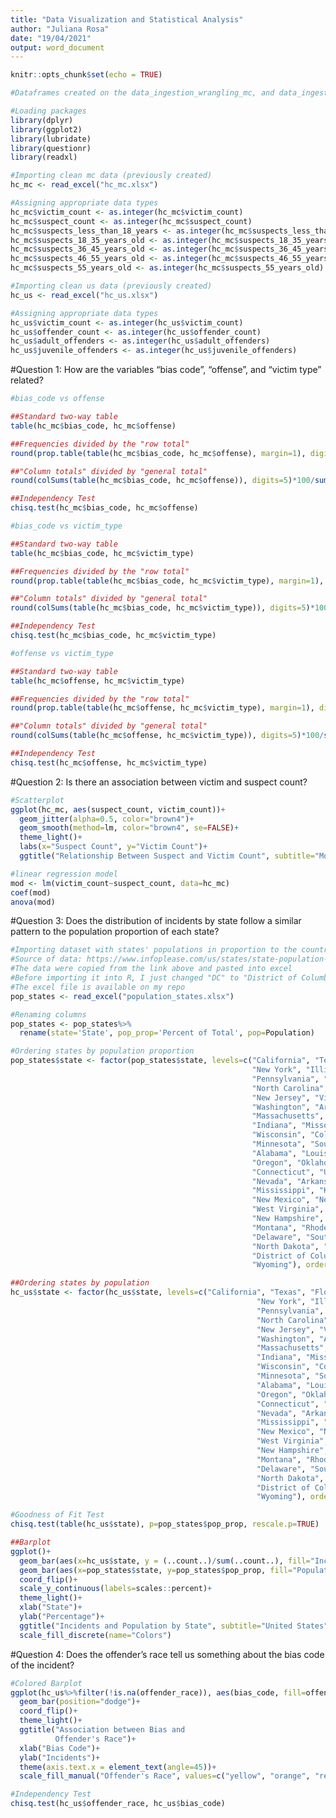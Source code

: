 ---
title: "Data Visualization and Statistical Analysis"
author: "Juliana Rosa"
date: "19/04/2021"
output: word_document
---

```{r setup, include=FALSE}
knitr::opts_chunk$set(echo = TRUE)
```

```{r}
#Dataframes created on the data_ingestion_wrangling_mc, and data_ingestion_wrangling_us scripts will be used here.
```

```{r}
#Loading packages
library(dplyr)
library(ggplot2)
library(lubridate)
library(questionr)
library(readxl)
```

```{r}
#Importing clean mc data (previously created)
hc_mc <- read_excel("hc_mc.xlsx")
```

```{r}
#Assigning appropriate data types
hc_mc$victim_count <- as.integer(hc_mc$victim_count)
hc_mc$suspect_count <- as.integer(hc_mc$suspect_count)
hc_mc$suspects_less_than_18_years <- as.integer(hc_mc$suspects_less_than_18_years)
hc_mc$suspects_18_35_years_old <- as.integer(hc_mc$suspects_18_35_years_old)
hc_mc$suspects_36_45_years_old <- as.integer(hc_mc$suspects_36_45_years_old)
hc_mc$suspects_46_55_years_old <- as.integer(hc_mc$suspects_46_55_years_old)
hc_mc$suspects_55_years_old <- as.integer(hc_mc$suspects_55_years_old)
```

```{r}
#Importing clean us data (previously created)
hc_us <- read_excel("hc_us.xlsx")
```

```{r}
#Assigning appropriate data types
hc_us$victim_count <- as.integer(hc_us$victim_count)
hc_us$offender_count <- as.integer(hc_us$offender_count)
hc_us$adult_offenders <- as.integer(hc_us$adult_offenders)
hc_us$juvenile_offenders <- as.integer(hc_us$juvenile_offenders)
```

#Question 1: How are the variables “bias code”, “offense”, and “victim type” related?

```{r}
#bias_code vs offense

##Standard two-way table
table(hc_mc$bias_code, hc_mc$offense)

##Frequencies divided by the "row total"
round(prop.table(table(hc_mc$bias_code, hc_mc$offense), margin=1), digits=5)*100

##"Column totals" divided by "general total"
round(colSums(table(hc_mc$bias_code, hc_mc$offense)), digits=5)*100/sum(rowSums(table(hc_mc$bias_code, hc_mc$offense)))

##Independency Test
chisq.test(hc_mc$bias_code, hc_mc$offense)
```

```{r}
#bias_code vs victim_type

##Standard two-way table
table(hc_mc$bias_code, hc_mc$victim_type)

##Frequencies divided by the "row total"
round(prop.table(table(hc_mc$bias_code, hc_mc$victim_type), margin=1), digits=5)*100

##"Column totals" divided by "general total"
round(colSums(table(hc_mc$bias_code, hc_mc$victim_type)), digits=5)*100/sum(rowSums(table(hc_mc$bias_code, hc_mc$victim_type)))

##Independency Test
chisq.test(hc_mc$bias_code, hc_mc$victim_type)
```

```{r}
#offense vs victim_type

##Standard two-way table
table(hc_mc$offense, hc_mc$victim_type)

##Frequencies divided by the "row total"
round(prop.table(table(hc_mc$offense, hc_mc$victim_type), margin=1), digits=5)*100

##"Column totals" divided by "general total"
round(colSums(table(hc_mc$offense, hc_mc$victim_type)), digits=5)*100/sum(rowSums(table(hc_mc$offense, hc_mc$victim_type)))

##Independency Test
chisq.test(hc_mc$offense, hc_mc$victim_type)
```

#Question 2: Is there an association between victim and suspect count?

```{r}
#Scatterplot
ggplot(hc_mc, aes(suspect_count, victim_count))+
  geom_jitter(alpha=0.5, color="brown4")+
  geom_smooth(method=lm, color="brown4", se=FALSE)+
  theme_light()+
  labs(x="Suspect Count", y="Victim Count")+
  ggtitle("Relationship Between Suspect and Victim Count", subtitle="Montgomery County")

#linear regression model
mod <- lm(victim_count~suspect_count, data=hc_mc)
coef(mod)
anova(mod)
```

#Question 3: Does the distribution of incidents by state follow a similar pattern to the population proportion of each state?

```{r}
#Importing dataset with states' populations in proportion to the country's population
#Source of data: https://www.infoplease.com/us/states/state-population-by-rank
#The data were copied from the link above and pasted into excel
#Before importing it into R, I just changed "DC" to "District of Columbia" and saved the file as pop_states.xlsx
#The excel file is available on my repo
pop_states <- read_excel("population_states.xlsx")

#Renaming columns
pop_states <- pop_states%>%
  rename(state='State', pop_prop='Percent of Total', pop=Population)

#Ordering states by population proportion
pop_states$state <- factor(pop_states$state, levels=c("California", "Texas", "Florida",
                                                      "New York", "Illinois",
                                                      "Pennsylvania", "Ohio", "Georgia",
                                                      "North Carolina", "Michigan",
                                                      "New Jersey", "Virginia",
                                                      "Washington", "Arizona",
                                                      "Massachusetts", "Tennessee",
                                                      "Indiana", "Missouri", "Maryland",
                                                      "Wisconsin", "Colorado",
                                                      "Minnesota", "South Carolina",
                                                      "Alabama", "Louisiana", "Kentucky",
                                                      "Oregon", "Oklahoma",
                                                      "Connecticut", "Utah", "Iowa",
                                                      "Nevada", "Arkansas",
                                                      "Mississippi", "Kansas",
                                                      "New Mexico", "Nebraska",
                                                      "West Virginia", "Idaho", "Hawaii",
                                                      "New Hampshire", "Maine",
                                                      "Montana", "Rhode Island",
                                                      "Delaware", "South Dakota",
                                                      "North Dakota", "Alaska",
                                                      "District of Columbia", "Vermont",
                                                      "Wyoming"), ordered=TRUE)
```

```{r}
##Ordering states by population
hc_us$state <- factor(hc_us$state, levels=c("California", "Texas", "Florida",
                                                       "New York", "Illinois",
                                                       "Pennsylvania", "Ohio", "Georgia",
                                                       "North Carolina", "Michigan",
                                                       "New Jersey", "Virginia",
                                                       "Washington", "Arizona",
                                                       "Massachusetts", "Tennessee",
                                                       "Indiana", "Missouri", "Maryland",
                                                       "Wisconsin", "Colorado",
                                                       "Minnesota", "South Carolina",
                                                       "Alabama", "Louisiana", "Kentucky",
                                                       "Oregon", "Oklahoma",
                                                       "Connecticut", "Utah", "Iowa",
                                                       "Nevada", "Arkansas",
                                                       "Mississippi", "Kansas",
                                                       "New Mexico", "Nebraska",
                                                       "West Virginia", "Idaho", "Hawaii",
                                                       "New Hampshire", "Maine",
                                                       "Montana", "Rhode Island",
                                                       "Delaware", "South Dakota",
                                                       "North Dakota", "Alaska",
                                                       "District of Columbia", "Vermont",
                                                       "Wyoming"), ordered=TRUE)

#Goodness of Fit Test
chisq.test(table(hc_us$state), p=pop_states$pop_prop, rescale.p=TRUE)

##Barplot
ggplot()+
  geom_bar(aes(x=hc_us$state, y = (..count..)/sum(..count..), fill="Incidents"), alpha=0.5)+
  geom_bar(aes(x=pop_states$state, y=pop_states$pop_prop, fill="Population"), stat='identity', alpha=0.5)+
  coord_flip()+
  scale_y_continuous(labels=scales::percent)+
  theme_light()+
  xlab("State")+
  ylab("Percentage")+
  ggtitle("Incidents and Population by State", subtitle="United States")+
  scale_fill_discrete(name="Colors")
```

#Question 4: Does the offender’s race tell us something about the bias code of the incident?

```{r}
#Colored Barplot
ggplot(hc_us%>%filter(!is.na(offender_race)), aes(bias_code, fill=offender_race))+
  geom_bar(position="dodge")+
  coord_flip()+
  theme_light()+
  ggtitle("Association between Bias and 
          Offender's Race")+
  xlab("Bias Code")+
  ylab("Incidents")+
  theme(axis.text.x = element_text(angle=45))+
  scale_fill_manual("Offender's Race", values=c("yellow", "orange", "red", "green", "blue", "purple"))

#Independency Test
chisq.test(hc_us$offender_race, hc_us$bias_code)
```

